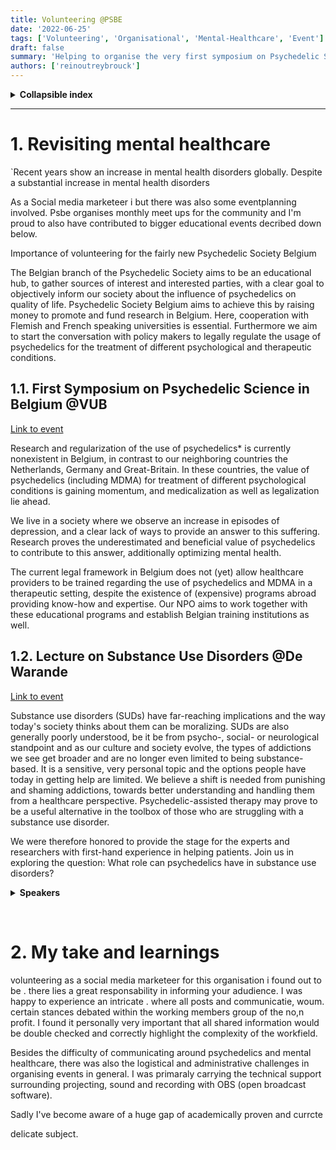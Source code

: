 ```yaml
---
title: Volunteering @PSBE
date: '2022-06-25'
tags: ['Volunteering', 'Organisational', 'Mental-Healthcare', 'Event']
draft: false
summary: 'Helping to organise the very first symposium on Psychedelic Science in Belgium.'
authors: ['reinoutreybrouck']
---
```


<details>
 <summary><b>Collapsible index</b></summary>

*  [Revisiting mental healthcare](#Summary)
  - 1.1. [Symposium on Psychedelic Science](#Symposium)
  - 1.2. [Evening lecture on Substance Use Disorders](#Lecture)

</details>

***

#  1. <a name='Summary'></a>Revisiting mental healthcare
`Recent years show an increase in mental health disorders globally. 
Despite a substantial increase in mental health disorders
   
As a Social media marketeer i  but there was also some eventplanning involved. Psbe organises monthly meet ups for the community and I'm proud to also have contributed to bigger educational events decribed down below.  

Importance of volunteering for the fairly new Psychedelic Society Belgium  

The Belgian branch of the Psychedelic Society aims to be an educational hub, to gather sources of interest and interested parties, with a clear goal to objectively inform our society about the influence of psychedelics on quality of life.
Psychedelic Society Belgium aims to achieve this by raising money to promote and fund research in Belgium. Here, cooperation with Flemish and French speaking universities is essential. 
Furthermore we aim to start the conversation with policy makers to legally regulate the usage of psychedelics for the treatment of different psychological and therapeutic conditions.


##  1.1. <a name='Symposium'></a>First Symposium on Psychedelic Science in Belgium @VUB

[Link to event](https://www.facebook.com/events/994364871265111)

Research and regularization of the use of psychedelics* is currently nonexistent in Belgium, in contrast to our neighboring countries the Netherlands, Germany and Great-Britain.
In these countries, the value of psychedelics (including MDMA) for treatment of different psychological conditions is gaining momentum, and medicalization as well as legalization lie ahead.<br/>

We live in a society where we observe an increase in episodes of depression, and a clear lack of ways to provide an answer to this suffering. 
Research proves the underestimated and beneficial value of psychedelics to contribute to this answer, additionally optimizing mental health.<br/>

The current legal framework in Belgium does not (yet) allow healthcare providers to be trained regarding the use of psychedelics and MDMA in a therapeutic setting, despite the existence of (expensive) programs abroad providing know-how and expertise. Our NPO aims to work together with these educational programs and establish Belgian training institutions as well.

##  1.2. <a name='Lecture'></a>Lecture on Substance Use Disorders @De Warande

[Link to event](https://www.facebook.com/events/598471025133493)

Substance use disorders (SUDs) have far-reaching implications and the way today's society thinks about them can be moralizing. 
SUDs are also generally poorly understood, be it be from psycho-, social- or neurological standpoint and as our culture and society evolve, the types of addictions we see get broader and are no longer even limited to being substance-based. 
It is a sensitive, very personal topic and the options people have today in getting help are limited. We believe a shift is needed from punishing and shaming addictions, towards better understanding and handling them from a healthcare perspective. 
Psychedelic-assisted therapy may prove to be a useful alternative in the toolbox of those who are struggling with a substance use disorder.

We were therefore honored to provide the stage for the experts and researchers with first-hand experience in helping patients. Join us in exploring the question: What role can psychedelics have in substance use disorders?


<details>
 <summary><b>Speakers</b></summary>

- dr. 𝗕𝗲𝗻 𝗦𝗲𝘀𝘀𝗮 - Chief Medical Officer at Awakn Life Sciences.

- prof. dr. 𝗚𝗲𝗲𝗿𝘁 𝗗𝗼𝗺 – president elect. European Psychiatric Association, prof. UA ‘’Addiction Psychiatry.

- PhD. candidate 𝗟𝗮𝗲𝘁𝗶𝘁𝗶𝗮 𝗩𝗮𝗻𝗱𝗲𝗿𝗶𝗷𝘀𝘁 – Doctoral Student (ULB) presenting her research (PSBE member).

- PSBE Co-founder & President 𝗟𝗲𝗻𝗻𝗮𝗿𝘁 𝗖𝗼𝗸 – Independent Clinical Psychologist.⁣

</details>


⁣<br/>

# 2. My take and learnings

volunteering  as a social media marketeer for this organisation i found out to be . there lies a great responsability in informing your adudience. I was happy to experience an intricate . 
where all posts and communicatie, woum. certain stances debated within the working members group of the no,n profit. 
I found it personally very important that all shared information would be double checked and correctly highlight the complexity of the workfield. 

Besides the difficulty of communicating around psychedelics and mental healthcare, there was also the logistical and administrative challenges in organising events in general. I was primaraly carrying the technical support surrounding projecting, sound and recording with OBS (open broadcast software).     

Sadly I've become aware of a huge gap of academically proven  and currcte 

delicate subject. 



